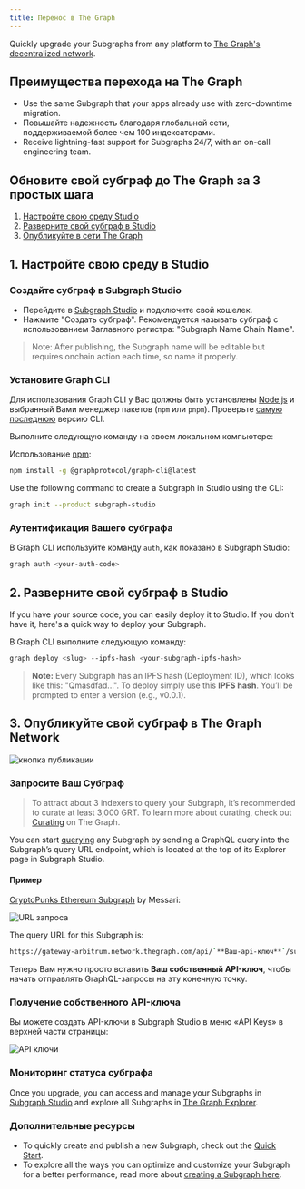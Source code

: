 ```yaml
---
title: Перенос в The Graph
---
```


Quickly upgrade your Subgraphs from any platform to [The Graph's decentralized network](https://thegraph.com/networks/).

## Преимущества перехода на The Graph

- Use the same Subgraph that your apps already use with zero-downtime migration.
- Повышайте надежность благодаря глобальной сети, поддерживаемой более чем 100 индексаторами.
- Receive lightning-fast support for Subgraphs 24/7, with an on-call engineering team.

## Обновите свой субграф до The Graph за 3 простых шага

1. [Настройте свою среду Studio](/subgraphs/cookbook/transfer-to-the-graph/#1-set-up-your-studio-environment)
2. [Разверните свой субграф в Studio](/subgraphs/cookbook/transfer-to-the-graph/#2-deploy-your-subgraph-to-studio)
3. [Опубликуйте в сети The Graph](/subgraphs/cookbook/transfer-to-the-graph/#publish-your-subgraph-to-the-graphs-decentralized-network)

## 1. Настройте свою среду в Studio

### Создайте субграф в Subgraph Studio

- Перейдите в [Subgraph Studio](https://thegraph.com/studio/) и подключите свой кошелек.
- Нажмите "Создать субграф". Рекомендуется называть субграф с использованием Заглавного регистра: "Subgraph Name Chain Name".

> Note: After publishing, the Subgraph name will be editable but requires onchain action each time, so name it properly.

### Установите Graph CLI

Для использования Graph CLI у Вас должны быть установлены [Node.js](https://nodejs.org/) и выбранный Вами менеджер пакетов (`npm` или `pnpm`). Проверьте [самую последнюю](https://github.com/graphprotocol/graph-tooling/releases?q=%40graphprotocol%2Fgraph-cli&expanded=true) версию CLI.

Выполните следующую команду на своем локальном компьютере:

Использование [npm](https://www.npmjs.com/):

```sh
npm install -g @graphprotocol/graph-cli@latest
```

Use the following command to create a Subgraph in Studio using the CLI:

```sh
graph init --product subgraph-studio
```

### Аутентификация Вашего субграфа

В Graph CLI используйте команду `auth`, как показано в Subgraph Studio:

```sh
graph auth <your-auth-code>
```

## 2. Разверните свой субграф в Studio

If you have your source code, you can easily deploy it to Studio. If you don't have it, here's a quick way to deploy your Subgraph.

В Graph CLI выполните следующую команду:

```sh
graph deploy <slug> --ipfs-hash <your-subgraph-ipfs-hash>

```

> **Note:** Every Subgraph has an IPFS hash (Deployment ID), which looks like this: "Qmasdfad...". To deploy simply use this **IPFS hash**. You’ll be prompted to enter a version (e.g., v0.0.1).

## 3. Опубликуйте свой субграф в The Graph Network

![кнопка публикации](/img/publish-sub-transfer.png)

### Запросите Ваш Субграф

> To attract about 3 indexers to query your Subgraph, it’s recommended to curate at least 3,000 GRT. To learn more about curating, check out [Curating](/resources/roles/curating/) on The Graph.

You can start [querying](/subgraphs/querying/introduction/) any Subgraph by sending a GraphQL query into the Subgraph’s query URL endpoint, which is located at the top of its Explorer page in Subgraph Studio.

#### Пример

[CryptoPunks Ethereum Subgraph](https://thegraph.com/explorer/subgraphs/HdVdERFUe8h61vm2fDyycHgxjsde5PbB832NHgJfZNqK) by Messari:

![URL запроса](/img/cryptopunks-screenshot-transfer.png)

The query URL for this Subgraph is:

```sh
https://gateway-arbitrum.network.thegraph.com/api/`**Ваш-api-ключ**`/subgraphs/id/HdVdERFUe8h61vm2fDyycgxjsde5PbB832NHgJfZNqK
```

Теперь Вам нужно просто вставить **Ваш собственный API-ключ**, чтобы начать отправлять GraphQL-запросы на эту конечную точку.

### Получение собственного API-ключа

Вы можете создать API-ключи в Subgraph Studio в меню «API Keys» в верхней части страницы:

![API ключи](/img/Api-keys-screenshot.png)

### Мониторинг статуса субграфа

Once you upgrade, you can access and manage your Subgraphs in [Subgraph Studio](https://thegraph.com/studio/) and explore all Subgraphs in [The Graph Explorer](https://thegraph.com/networks/).

### Дополнительные ресурсы

- To quickly create and publish a new Subgraph, check out the [Quick Start](/subgraphs/quick-start/).
- To explore all the ways you can optimize and customize your Subgraph for a better performance, read more about [creating a Subgraph here](/developing/creating-a-subgraph/).
